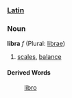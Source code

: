 ===[[Latin]]===
===Noun===
'''libra''' ''f'' (Plural: [[librae]])

#[[scales]], [[balance]]
====Derived Words====
: [[libro]]